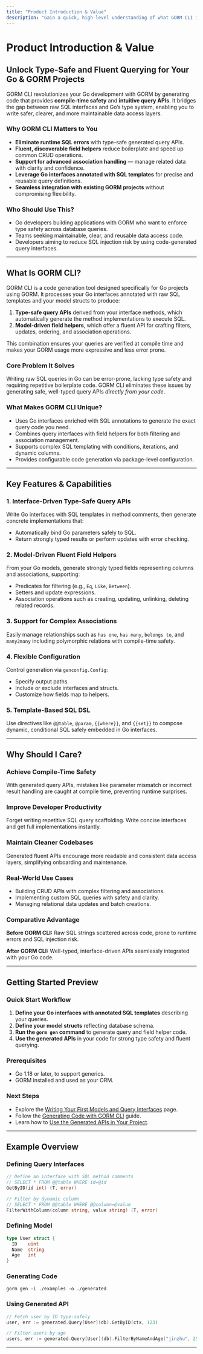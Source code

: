 ```yaml
---
title: "Product Introduction & Value"
description: "Gain a quick, high-level understanding of what GORM CLI is, its unique strengths, and how it augments the Go and GORM developer experience. Learn how it provides type-safe query APIs and powerful, fluent field helpers through code generation."
---
```


# Product Introduction & Value

## Unlock Type-Safe and Fluent Querying for Your Go & GORM Projects

GORM CLI revolutionizes your Go development with GORM by generating code that provides **compile-time safety** and **intuitive query APIs**. It bridges the gap between raw SQL interfaces and Go’s type system, enabling you to write safer, clearer, and more maintainable data access layers.

### Why GORM CLI Matters to You

- **Eliminate runtime SQL errors** with type-safe generated query APIs.
- **Fluent, discoverable field helpers** reduce boilerplate and speed up common CRUD operations.
- **Support for advanced association handling** — manage related data with clarity and confidence.
- **Leverage Go interfaces annotated with SQL templates** for precise and reusable query definitions.
- **Seamless integration with existing GORM projects** without compromising flexibility.

### Who Should Use This?

- Go developers building applications with GORM who want to enforce type safety across database queries.
- Teams seeking maintainable, clear, and reusable data access code.
- Developers aiming to reduce SQL injection risk by using code-generated query interfaces.

---

## What Is GORM CLI?

GORM CLI is a code generation tool designed specifically for Go projects using GORM. It processes your Go interfaces annotated with raw SQL templates and your model structs to produce:

1. **Type-safe query APIs** derived from your interface methods, which automatically generate the method implementations to execute SQL.
2. **Model-driven field helpers**, which offer a fluent API for crafting filters, updates, ordering, and association operations.

This combination ensures your queries are verified at compile time and makes your GORM usage more expressive and less error prone.

### Core Problem It Solves

Writing raw SQL queries in Go can be error-prone, lacking type safety and requiring repetitive boilerplate code. GORM CLI eliminates these issues by generating safe, well-typed query APIs _directly from your code_.

### What Makes GORM CLI Unique?

- Uses Go interfaces enriched with SQL annotations to generate the exact query code you need.
- Combines query interfaces with field helpers for both filtering and association management.
- Supports complex SQL templating with conditions, iterations, and dynamic columns.
- Provides configurable code generation via package-level configuration.

---

## Key Features & Capabilities

### 1. Interface-Driven Type-Safe Query APIs
Write Go interfaces with SQL templates in method comments, then generate concrete implementations that:
- Automatically bind Go parameters safely to SQL.
- Return strongly typed results or perform updates with error checking.

### 2. Model-Driven Fluent Field Helpers
From your Go models, generate strongly typed fields representing columns and associations, supporting:
- Predicates for filtering (e.g., `Eq`, `Like`, `Between`).
- Setters and update expressions.
- Association operations such as creating, updating, unlinking, deleting related records.

### 3. Support for Complex Associations
Easily manage relationships such as `has one`, `has many`, `belongs to`, and `many2many` including polymorphic relations with compile-time safety.

### 4. Flexible Configuration
Control generation via `genconfig.Config`:
- Specify output paths.
- Include or exclude interfaces and structs.
- Customize how fields map to helpers.

### 5. Template-Based SQL DSL
Use directives like `@@table`, `@param`, `{{where}}`, and `{{set}}` to compose dynamic, conditional SQL safely embedded in Go interfaces.

---

## Why Should I Care?

### Achieve Compile-Time Safety
With generated query APIs, mistakes like parameter mismatch or incorrect result handling are caught at compile time, preventing runtime surprises.

### Improve Developer Productivity
Forget writing repetitive SQL query scaffolding. Write concise interfaces and get full implementations instantly.

### Maintain Cleaner Codebases
Generated fluent APIs encourage more readable and consistent data access layers, simplifying onboarding and maintenance.

### Real-World Use Cases
- Building CRUD APIs with complex filtering and associations.
- Implementing custom SQL queries with safety and clarity.
- Managing relational data updates and batch creations.

### Comparative Advantage
**Before GORM CLI:** Raw SQL strings scattered across code, prone to runtime errors and SQL injection risk.

**After GORM CLI:** Well-typed, interface-driven APIs seamlessly integrated with your Go code.

---

## Getting Started Preview

### Quick Start Workflow
1. **Define your Go interfaces with annotated SQL templates** describing your queries.
2. **Define your model structs** reflecting database schema.
3. **Run the `gorm gen` command** to generate query and field helper code.
4. **Use the generated APIs** in your code for strong type safety and fluent querying.

### Prerequisites
- Go 1.18 or later, to support generics.
- GORM installed and used as your ORM.

### Next Steps
- Explore the [Writing Your First Models and Query Interfaces](/getting-started/first-steps-usage/writing-models-interfaces) page.
- Follow the [Generating Code with GORM CLI](/getting-started/first-steps-usage/generating-code) guide.
- Learn how to [Use the Generated APIs in Your Project](/getting-started/first-steps-usage/using-generated-apis).

---

## Example Overview

### Defining Query Interfaces
```go
// Define an interface with SQL method comments
// SELECT * FROM @@table WHERE id=@id
GetByID(id int) (T, error)

// Filter by dynamic column
// SELECT * FROM @@table WHERE @@column=@value
FilterWithColumn(column string, value string) (T, error)
```

### Defining Model
```go
type User struct {
  ID    uint
  Name  string
  Age   int
}
```

### Generating Code
```shell
gorm gen -i ./examples -o ./generated
```

### Using Generated API
```go
// Fetch user by ID type-safely
user, err := generated.Query[User](db).GetByID(ctx, 123)

// Filter users by age
users, err := generated.Query[User](db).FilterByNameAndAge("jinzhu", 25).Find(ctx)
```

---